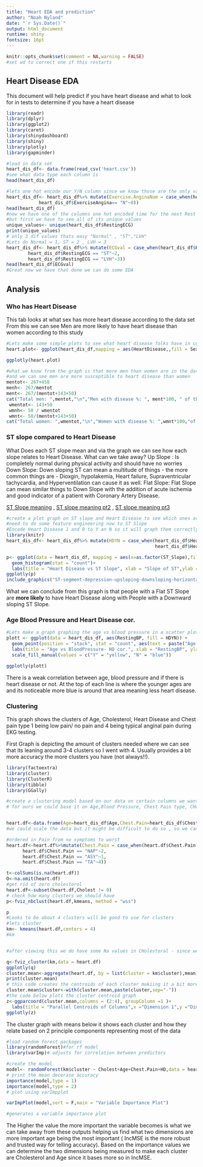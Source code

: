 ---
title: "Heart EDA and prediction"
author: "Noah Nyland"
date: "`r Sys.Date()`"
output: html_document
runtime: shiny
fontsize: 16pt
---

```{r setup, include=FALSE,}
knitr::opts_chunk$set(comment = NA,warning = FALSE)
#set wd to correct one if this restarts 
```
## Heart Disease EDA {.header}
This document will help predict if you have heart disease and what to look for in tests to determine if you have a heart disease 
```{r load everyhting needed, include=FALSE,echo=FALSE}
library(readr)
library(dplyr)
library(ggplot2)
library(caret)
library(shinydashboard)
library(shiny)
library(plotly)
library(gapminder)

#load in data set  
heart_dis_df<- data.frame(read_csv('heart.csv'))
#see what data type each column is 
head(heart_dis_df)


```

```{r feature engineering changing data, echo=FALSE,include=FALSE}
#lets one hot encode our Y/N column since we know those are the only values in that column , 1 = Y, 0 = N
heart_dis_df<- heart_dis_df%>% mutate(Exercise.AnginaNum = case_when(heart_dis_df$ExerciseAngina == "Y"~1,
            heart_dis_df$ExerciseAngina== "N"~0))
head(heart_dis_df)
#now we have one of the columns one hot encoded time for the next Rest ECG 
#but first we have to see all of its unique values 
unique_values<- unique(heart_dis_df$RestingECG)
print(unique_values)
# only 3 dif values thats easy "Normal" , "ST","LVH" 
#Lets do Normal = 1, ST = 2 , LVH = 3 
heart_dis_df<- heart_dis_df%>% mutate(ECGval = case_when(heart_dis_df$RestingECG == "Normal"~1, 
        heart_dis_df$RestingECG == "ST"~2,
        heart_dis_df$RestingECG == "LVH"~3))
head(heart_dis_df$ECGval)
#Great now we have that done we can do some EDA 
```

## Analysis {.tabset}
### Who has Heart Disease 
 This tab looks at what sex has more heart disease according to the data set 
From this we can see Men are more likely to have heart disease than women according to this study
```{r what do ppl with heart disease have?, echo=FALSE}

#Lets make some simple plots to see what heart disease folks have in common 
heart.plot<- ggplot(heart_dis_df,mapping = aes(HeartDisease,,fill = Sex))+geom_histogram(bins = 39) 

ggplotly(heart.plot)

#what we know from the graph is that more men than women are in the data sets 
#and we can see men are more susceptible to heart disease than women 
mentot<- 267+458 
menh<- 267/mentot
ment<- 267/(mentot+143+50)
cat("Total men: ",mentot,"\n","Men with disease %: ", ment*100, " of the total dataset","\n","% Of Men with HD in men only",menh*100,"\n")
 wmentot<- 143+50 
 wmnh<- 50 / wmentot
 wmnt<- 50/(mentot+143+50) 
cat("Total women: ",wmentot,"\n","Women with disease %: ",wmnt*100,"of the total dataset","\n","% of women with HD in women only", wmnh* 100)

```


### ST slope compared to Heart Disease 
 What Does each ST slope mean and via the graph we can see how each slope relates to Heart Disease. 
 What can we take away? 
 Up Slope : Is completely normal during physical activity and should have no worries 
 Down Slope: Down sloping ST can mean a multitude of things - the more common things are - Dioxgin, hypolakemia, Heart failure, Supraventricular tachycardia, and Hyperventilation can cause it as well. 
 Flat Slope: Flat Slope can mean similar things to Down Slope with the addition of acute ischemia and good indicator of a patient with Coronary Artery Disease. 
 
 [ST Slope meaning](https://ecgwaves.com/topic/ecg-st-segment-depression-ischemia-infarction-differential-diagnoses/) ,
 [ST slope meaning pt2](https://litfl.com/st-segment-ecg-library/) ,
 [ST slope meaning pt3](https://drsvenkatesan.com/2009/09/04/what-is-upsloping-st-depression-how-do-you-measure-it-what-is-the-clinical-significance/)
 
```{r Heart disease Based on ST values , echo=FALSE,fig.cap="This picture will help understand ST slopes and significance",out.width='75%',out.height='75%',message=FALSE}
#create a plot graph on ST slope and Heart Disease to see which ones are more closely linked to heart disease 
#need to do some feature engineering now to ST Slope 
#Encode Heart Disease 1 and 0 to Y an N so it will graph them correctly 
library(knitr)
heart_dis_df<- heart_dis_df%>% mutate(HDYN = case_when(heart_dis_df$HeartDisease == 1 ~'Y',
                                                       heart_dis_df$HeartDisease == 0 ~'N'))

p<- ggplot(data = heart_dis_df, mapping = aes(x=as.factor(ST_Slope),fill = HDYN))+
  geom_histogram(stat = "count")+
  labs(title = "Heart Disease vs ST Slope", xlab = "Slope of ST",ylab = "Count of People with HD")
ggplotly(p)
include_graphics("ST-segment-depression-upsloping-downsloping-horizontal.png")
```

What we can conclude from this graph is that people with a Flat ST Slope are **more likely** to have Heart Disease along with People with a Downward sloping ST Slope.


### Age Blood Pressure and Heart Disease cor. 
```{r Age vs Blood Pressure vs Heart Disease,echo=FALSE,message=FALSE}
#Lets make a graph graphing the age vs blood pressure in a scatter plot and have them be filled in by Heart Disease Y or N 
plott <- ggplot(data = heart_dis_df, aes(RestingBP, fill = HDYN)) +
  geom_point(position = "stack", stat = "count", aes(text = paste("Age: ", Age, "<br>Resting BP: ", RestingBP)), size = 2.5) +
  labs(title = "Age vs BloodPressure- HD cor.", xlab = "RestingBP", ylab = "Count") +
  scale_fill_manual(values = c("Y" = "yellow", "N" = "blue"))

ggplotly(plott)

```

There is a weak correlation between age, blood pressure and if there is heart disease or not. At the top of each line is where the younger ages are and its noticeable more blue is around that area meaning less heart disease. 


### Clustering 
This graph shows the clusters of Age, Cholesterol, Heart Disease and Chest pain type 1 being low pain/ no pain and 4 being typical anginal pain during EKG testing. 


First Graph is depicting the amount of clusters needed where we can see that its leaning around 3-4 clusters so I went with 4. Usually provides a bit more accuracy the more clusters you have (not always!!).

```{r Cluster Groups , echo=FALSE,message=FALSE}
library(factoextra)
library(cluster)
library(ClusterR)
library(tibble)
library(GGally)

#create a clustering model based on our data on certain columns we want clustered 
# for ours we could base it on Age,Blood Pressure, Chest Pain type, CHolestorol and Heart Disease Y/N 


heart.df<-data.frame(Age=heart_dis_df$Age,Chest.Pain=heart_dis_df$ChestPainType,Cholest=heart_dis_df$Cholesterol,HD=heart_dis_df$HeartDisease)
#we could scale the data but it might be difficult to do so , so we can go with what we have and see how it plays out we probably should encode chest pain type as clusters arent fans of words 

#ordered in Pain from no symptoms to worst 
heart.df<-heart.df%>%mutate(Chest.Pain = case_when(heart.df$Chest.Pain == "ATA"~3,
      heart.df$Chest.Pain == "NAP"~2,
      heart.df$Chest.Pain == "ASY"~1,
      heart.df$Chest.Pain == "TA"~4))

t<-colSums(is.na(heart.df))
O<-na.omit(heart.df)
#get rid of zero cholestorol 
heart.df<-subset(heart.df,Cholest != 0)
# check how many clusters we should have 
p<-fviz_nbclust(heart.df,kmeans, method = "wss")

p
#Looks to be about 4 clusters will be good to use for clusters 
#lets cluster 
km<- kmeans(heart.df,centers = 4)
#km


#after viewing this we do have some Na values in CHolestoral - since we have such a big sample size we can omit the NA rows so we can get more accurate prediction - im going to add the code up top for omitting NA - it doesnt show any NA but we know people cant have a "0" cholestorol 

q<-fviz_cluster(km,data = heart.df)
ggplotly(q)
cluster.mean<-aggregate(heart.df, by = list(cluster = km$cluster),mean)
print(cluster.mean)
# this code creates the centroids of each cluster makiing it a bit more visualy appealing 
cluster.mean$cluster<-with(cluster.mean,paste(cluster,sep="-"))
#the code below plots the cluster centroid graph 
z<-ggparcoord(cluster.mean,columns = (2:4), groupColumn =1 )+
  labs(title = "Parallel Centroids of Columns",x ="Dimension 1",y ="Dimension 2")
ggplotly(z)
```
The cluster graph with means below it shows each cluster and how they relate based on 2 principle components representing most of the data 

```{r pcs using rtf, echo=FALSE,message=FALSE}
#load random forest packages 
library(randomForest)#for rf model 
library(varImp)# adjusts for correlation between predictors 

#create the model
model<- randomForest(km$cluster ~ Cholest+Age+Chest.Pain+HD,data = heart.df,ntree = 700,importance = TRUE)
# print the mean decerase accuracy 
importance(model,type = 1)
importance(model,type = 2)
# plot using varImpplot 

varImpPlot(model,sort = F,main = "Variable Importance Plot")

#generates a variable importance plot 
```
The Higher the value the more important the variable becomes is what we can take away from these outputs helping us find what two dimensions are more important age being the most important ( IncMSE is the more robust and trusted way for telling accuracy). Based on the importance values we can determine the two dimensions being measured to make each cluster are Cholesterol and Age since it bases more so in IncMSE. 





